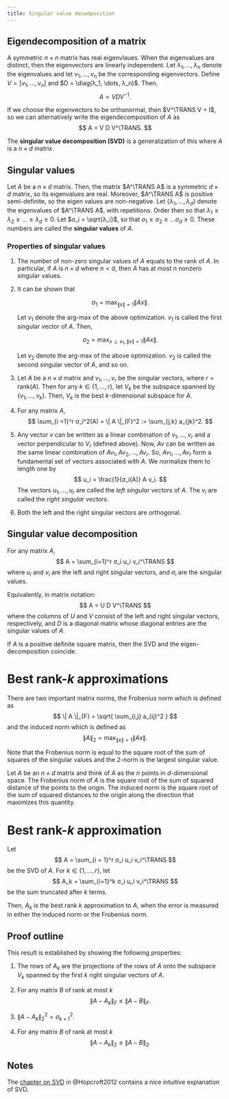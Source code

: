 ```yaml
---
title: Singular value decomposition
---
```


::: {.callout-tip}
# Eigendecomposition of a matrix
A symmetric $n × n$ matrix has real eigenvlaues. When the eigenvalues are distinct, then the eigenvectors are linearly independent. Let $λ_1, \dots, λ_n$ denote the eigenvalues and let $v_1, \dots, v_n$ be the corresponding eigenvectors. Define $V = [ v_1, \dots, v_n ]$ and $D = \diag(λ_1, \dots, λ_n)$. Then, 
$$
  A = V D V^{-1}.
$$
:::

If we choose the eigenvectors to be orthonormal, then $V^\TRANS V = I$, so we can alternatively write the eigendecomposition of $A$ as
$$
  A = V D V^\TRANS.
$$

The **singular value decomposition (SVD)** is a generalization of this where $A$ is a $n × d$ matrix.

## Singular values

Let $A$ be a $n × d$ matrix. Then, the matrix $A^\TRANS A$ is a symmetric $d × d$ matrix, so its eigenvalues are real. Moreover, $A^\TRANS A$ is positive semi-definite, so the eigen values are non-negative. Let $\{ λ_1, \dots, λ_d \}$ denote the eigenvalues of $A^\TRANS A$, with repetitions. Order then so
that $λ_1 \ge λ_2 \ge \dots \ge λ_d \ge 0$. Let $σ_i = \sqrt{λ_i}$, so that
$σ_1 \ge σ_2 \ge \dots σ_d \ge 0$. These numbers are called the **singular
values** of $A$. 

### Properties of singular values {-}

1. The number of non-zero singular values of $A$ equals to the rank of $A$. In
   particular, if $A$ is $n × d$ where $n < d$, then $A$ has at most $n$
   nonzero singular values.

2. It can be shown that

   $$ σ_1 = \max_{\|x\| = 1}  \| A x \| . $$

   Let $v_1$ denote the arg-max of the above optimization. $v_1$ is called the
   first singular vector of $A$. Then,

   $$ σ_2 = \max_{ x \perp v_1, \|x \| = 1}  \| A x\|. $$

   Let $v_2$ denote the arg-max of the above optimization. $v_2$ is called the
   second singular vector of $A$, and so on.

3. Let $A$ be a $n × d$ matrix and $v_1, \dots, v_r$ be the singular vectors,
   where $r = \text{rank}(A)$. Then for any $k \in \{1, \dots, r\}$, let $V_k$
   be the subspace spanned by $\{v_1, \dots, v_k\}$. Then, $V_k$ is the best
   $k$-dimensional subspace for $A$. 

4. For any matrix $A$, 
   $$ \sum_{i =1}^r σ_i^2(A) = \| A \|_{F}^2 
      := \sum_{j,k} a_{jk}^2. $$

5. Any vector $v$ can be written as a linear combination of $v_1, \dots, v_r$
   and a vector perpendicular to $V_r$ (defined above). Now, $Av$ can be
   written as the same linear combination of $Av_1, Av_2, \dots, Av_r$. So,
   $Av_1, \dots, Av_r$ form a fundamental set of vectors associated with $A$.
   We normalize them to length one by
   $$ u_i = \frac{1}{σ_i(A)} A v_i. $$
   The vectors $u_1, \dots, u_r$ are called the _left singular vectors_ of
   $A$. The $v_i$ are called the _right singular vectors_. 

6. Both the left and the right singular vectors are orthogonal.

::: {.callout-important }

# Singular value decomposition

For any matrix $A$, 
$$ A = \sum_{i=1}^r σ_i u_i v_i^\TRANS $$
where $u_i$ and $v_i$ are the left and right singular vectors, and $σ_i$ are the singular values.

Equivalently, in matrix notation:
$$ A = U D V^\TRANS $$
where the columns of $U$ and $V$ consist of the left and right singular vectors, respectively, and $D$ is a diagonal matrix whose diagonal entries are the singular values of $A$.
:::

If $A$ is a positive definite square matrix, then the SVD and the
eigen-decomposition coincide.


# Best rank-$k$ approximations

There are two important matrix norms, the Frobenius norm which is defined as
$$ 
  \| A \|_{F} = \sqrt{ \sum_{i,j} a_{ij}^2 }
$$
and the induced norm which is defined as
$$
  \| A \|_2 = \max_{\|x \| = 1} \| A x \|.
$$

Note that the Frobenius norm is equal to the square root of the sum of squares
of the singular values and the $2$-norm is the largest singular value. 

Let $A$ be an $n × d$ matrix and think of $A$ as the $n$ points in
$d$-dimensional space. The Frobenius norm of $A$ is the square root of the sum
of squared distance of the points to the origin. The induced norm is the square root
of the sum of squared distances to the origin along the direction that
maximizes this quantity. 

::: {#prp-svd}

# Best rank-$k$ approximation

Let 
$$ A = \sum_{i = 1}^r σ_i u_i v_i^\TRANS $$
be the SVD of $A$. For $k \in \{1, \dots, r\}$, let
$$ A_k = \sum_{i=1}^k σ_i u_i v_i^\TRANS $$
be the sum truncated after $k$ terms. 

Then, $A_k$ is the best rank $k$ approximation to $A$, when the
error is measured in either the induced norm or the Frobenius norm. 

:::

::: {.callout-note collapse="true}

# Proof outline

This result is established by showing the following properties:

1. The rows of $A_k$ are the projections of the rows of $A$ onto the subspace
   $V_k$ spanned by the first $k$ right singular vectors of $A$. 

2. For any matrix $B$ of rank at most $k$
   $$ \| A - A_k \|_{F} \le \|A - B \|_{F}. $$

3. $\| A - A_k\|_2^2 = σ_{k+1}^2.$

4. For any matrix $B$ of rank at most $k$
   $$ \| A - A_k \|_{2} \le \|A - B \|_{2}. $$

:::

## Notes {-}

The [chapter on SVD] in @Hopcroft2012 contains a nice intuitive explanation of SVD.

[chapter on SVD]: https://www.cs.cmu.edu/~venkatg/teaching/CStheory-infoage/book-chapter-4.pdf
